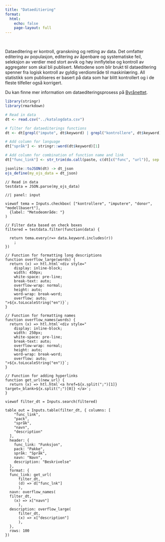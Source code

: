 ```yaml
---
title: "Dataeditiering"
format:
  html:
    echo: false
    page-layout: full
---
```

<br>

Dataeditering er kontroll, granskning og retting av data. Det omfatter editering av populasjon, editering av åpenbare og systematiske feil, seleksjon av verdier med stort avvik og høy innflytelse og kontroll av aggregater som skal bli publisert. Metodene som blir brukt til dataeditering spenner fra logisk kontroll av gyldig verdiområde til maskinlæring. All statistikk som publiseres er basert på data som har blitt kontrollert og i de fleste tilfeller også korrigert. 

Du kan finne mer information om dataediteringsprosess på [Byrånettet](https://ssbno.sharepoint.com/sites/Metodikkistatistikkproduksjonen/SitePages/Dataeditering.aspx). 


```r
library(stringr)
library(rmarkdown)

# Read in data
dt <- read.csv("../katalogdata.csv")

# filter for dataediterings functions
dt <- dt[grepl("impute", dt$keyword) | grepl("kontrollere", dt$keyword), ]

# Add column for language
dt["språk"] <- stringr::word(dt$keyword)[1]

# Add column for combination of function name and link
dt["func_link"] <- str_trim(do.call(paste, c(dt[c("func", "url")], sep = ";")))

jsonlite::toJSON(dt) -> dt_json
ojs_define(my_ojs_data = dt_json)
```

```ojs
// Read in data
testdata = JSON.parse(my_ojs_data)
```

```ojs
//| panel: input

viewof tema = Inputs.checkbox( ["kontrollere", "imputere", "donor", "modellbasert"],
  {label: "Metodeområde: "}
)

```



```ojs
// Filter data based on check boxes
filtered = testdata.filter(function(data) {
  
  return tema.every(r=> data.keyword.includes(r))
    ;
})

```

```ojs

// Function for formatting long descriptions
function overflow_large(words) {
  return (x) => htl.html`<div style="
    display: inline-block;
    width: 450px;
    white-space: pre-line;
    break-text: auto;
    overflow-wrap: normal;
    height: auto;
    word-wrap: break-word;
    overflow: auto;
">${x.toLocaleString("en")}`;
}

// Function for formatting names
function overflow_names(words) {
  return (x) => htl.html`<div style="
    display: inline-block;
    width: 250px;
    white-space: pre-line;
    break-text: auto;
    overflow-wrap: normal;
    height: auto;
    word-wrap: break-word;
    overflow: auto;
">${x.toLocaleString("en")}`;
}

// Function for adding hyperlinks
function get_url(new_url) {
  return (x) => htl.html`<a href=${x.split(";")[1]} target=_blank>${x.split(";")[0]} </a>`;
}

```

```ojs
viewof filter_dt = Inputs.search(filtered)

table_out = Inputs.table(filter_dt, { columns: [
    "func_link",
    "pack",
    "språk",
    "navn",
    "description"
  ],
  header: {
    func_link: "Funksjon",
    pack: "Pakke",
    språk: "Språk",
    navn: "Navn",
    description: "Beskrivelse"
  },
  format: {
  func_link: get_url(
      filter_dt, 
      (d) => d["func_lnk"]
      ),
  navn: overflow_names(
  filter_dt,
    (x) => x["navn"]
      ),
  description: overflow_large(
      filter_dt,
      (x) => x["description"]
      ),
  },
  rows: 100
})

```

